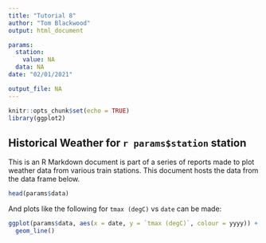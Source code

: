```yaml
---
title: "Tutorial 8"
author: "Tom Blackwood"
output: html_document

params: 
  station: 
    value: NA
  data: NA
date: "02/01/2021"

output_file: NA
---
```


```r
knitr::opts_chunk$set(echo = TRUE)
library(ggplot2)
```

## Historical Weather for `r params$station` station

This is an R Markdown document is part of a series of reports made to plot weather data from various train stations.
This document hosts the data from the data frame below.

```r
head(params$data)
```

And plots like the following for `tmax (degC)` vs `date` can be made:

```r
ggplot(params$data, aes(x = date, y = `tmax (degC)`, colour = yyyy)) + 
  geom_line()
```